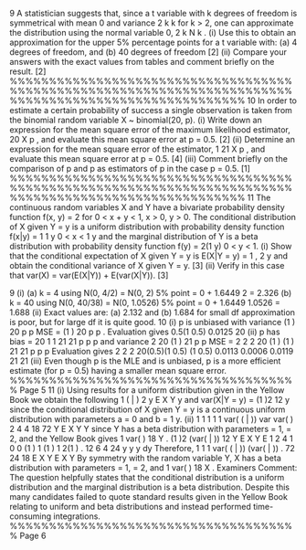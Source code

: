 
9 A statistician suggests that, since a t variable with k degrees of freedom is
symmetrical with mean 0 and variance
2
k
k
for k > 2, one can approximate the
distribution using the normal variable 0,
2
k
N
k
.
(i) Use this to obtain an approximation for the upper 5% percentage points for a
t variable with:
(a) 4 degrees of freedom, and
(b) 40 degrees of freedom
[2]
(ii) Compare your answers with the exact values from tables and comment briefly
on the result. [2]
%%%%%%%%%%%%%%%%%%%%%%%%%%%%%%%%%%%%%%%%%%%%%%%%%%%%%%%%%%%%%%%%%%%%%%%%%%%%%%%%%%%%%%%%%%%%%%%%%%%%%%
10 In order to estimate a certain probability of success a single observation is taken from
the binomial random variable X ~ binomial(20, p).
(i) Write down an expression for the mean square error of the maximum
likelihood estimator,
20
X
p , and evaluate this mean square error at p = 0.5.
[2]
(ii) Determine an expression for the mean square error of the estimator,
1
21
X
p , and evaluate this mean square error at p = 0.5. [4]
(iii) Comment briefly on the comparison of p and p as estimators of p in the case
p = 0.5. [1]
%%%%%%%%%%%%%%%%%%%%%%%%%%%%%%%%%%%%%%%%%%%%%%%%%%%%%%%%%%%%%%%%%%%%%%%%%%%%%%%%%%%%%%%%%%%%%%%%%%%%%%
11 The continuous random variables X and Y have a bivariate probability density
function
f(x, y) = 2 for 0 < x + y < 1, x > 0, y > 0.
The conditional distribution of X given Y = y is a uniform distribution with probability
density function
f(x|y) =
1
1 y
0 < x < 1 y
and the marginal distribution of Y is a beta distribution with probability density
function
f(y) = 2(1 y) 0 < y < 1.
(i) Show that the conditional expectation of X given Y = y is
E(X|Y = y) =
1
,
2
y
and obtain the conditional variance of X given Y = y. [3]
(ii) Verify in this case that var(X) = var(E(X|Y)) + E(var(X|Y)). [3]



9 (i) (a) k = 4 using N(0, 4/2) = N(0, 2)
5% point = 0 + 1.6449 2 = 2.326
(b) k = 40 using N(0, 40/38) = N(0, 1.0526)
5% point = 0 + 1.6449 1.0526 = 1.688
(ii) Exact values are: (a) 2.132 and (b) 1.684
for small df approximation is poor, but for large df it is quite good.
10 (i) p is unbiased with variance
(1 )
20
p p
MSE =
(1 )
20
p p
.
Evaluation gives
0.5(1 0.5)
0.0125
20
(ii) p has bias =
20 1 1
21 21
p p
p and variance 2
20 (1 )
21
p p
MSE =
2
2 2
20 (1 ) (1 )
21 21
p p p
Evaluation gives
2
2 2
20(0.5)(1 0.5) (1 0.5)
0.0113 0.0006 0.0119
21 21
(iii) Even though p is the MLE and is unbiased, p is a more efficient estimate
(for p = 0.5) having a smaller mean square error.
%%%%%%%%%%%%%%%%%%%%%%%%%%%%%%%%%%%%%
Page 5
11 (i) Using results for a uniform distribution given in the Yellow Book we obtain
the following
1
( | )
2
y
E X Y y
and
var(X|Y = y) =
(1 )2
12
y
since the conditional distribution of X given Y = y is a continuous uniform
distribution with parameters a = 0 and b = 1 y.
(ii)
1 1 1 1 1
var( ( | )) var var( )
2 4 4 18 72
Y
E X Y Y
since Y has a beta distribution with parameters = 1, = 2, and the Yellow
Book gives
1
var( )
18
Y .
(1 )2
(var( | ))
12
Y
E X Y E
1 2 4 1
0 0
(1 ) 1 (1 ) 1
2(1 ) .
12 6 4 24
y y
y dy
Therefore,
1 1 1
var( ( | )) (var( | )) .
72 24 18
E X Y E X Y
By symmetry with the random variable Y, X has a beta distribution with
parameters = 1, = 2, and
1
var( )
18
X .
Examiners Comment: The question helpfully states that the conditional distribution
is a uniform distribution and the marginal distribution is a beta distribution. Despite
this many candidates failed to quote standard results given in the Yellow Book
relating to uniform and beta distributions and instead performed time-consuming
integrations.
%%%%%%%%%%%%%%%%%%%%%%%%%%%%%%%%%%%%%
Page 6
